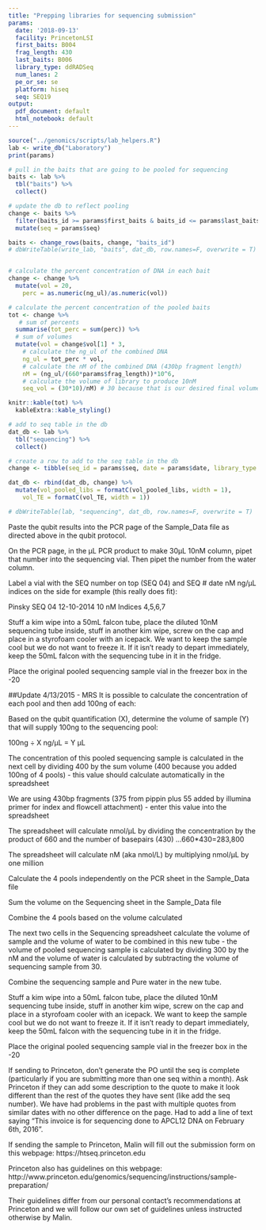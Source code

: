 ```yaml
---
title: "Prepping libraries for sequencing submission"
params:
  date: '2018-09-13'
  facility: PrincetonLSI
  first_baits: B004
  frag_length: 430
  last_baits: B006
  library_type: ddRADSeq
  num_lanes: 2
  pe_or_se: se
  platform: hiseq
  seq: SEQ19
output:
  pdf_document: default
  html_notebook: default
---
```

```r
source("../genomics/scripts/lab_helpers.R")
lab <- write_db("Laboratory")
print(params)

# pull in the baits that are going to be pooled for sequencing
baits <- lab %>% 
  tbl("baits") %>% 
  collect() 

# update the db to reflect pooling
change <- baits %>% 
  filter(baits_id >= params$first_baits & baits_id <= params$last_baits) %>% 
  mutate(seq = params$seq)

baits <- change_rows(baits, change, "baits_id")
# dbWriteTable(write_lab, "baits", dat_db, row.names=F, overwrite = T)


# calculate the percent concentration of DNA in each bait
change <- change %>% 
  mutate(vol = 20, 
    perc = as.numeric(ng_ul)/as.numeric(vol))

# calculate the percent concentration of the pooled baits
tot <- change %>% 
   # sum of percents
  summarise(tot_perc = sum(perc)) %>%
  # sum of volumes
  mutate(vol = change$vol[1] * 3,  
    # calculate the ng_ul of the combined DNA
    ng_ul = tot_perc * vol, 
    # calculate the nM of the combined DNA (430bp fragment length)
    nM = (ng_ul/(660*params$frag_length))*10^6, 
    # calculate the volume of library to produce 10nM
    seq_vol = (30*10)/nM) # 30 because that is our desired final volume to send to seq, 10 because we want to send 10nM 

knitr::kable(tot) %>% 
  kableExtra::kable_styling()

# add to seq table in the db
dat_db <- lab %>% 
  tbl("sequencing") %>% 
  collect()

# create a row to add to the seq table in the db
change <- tibble(seq_id = params$seq, date = params$date, library_type = params$library_type, facility = params$facility, platform = params$platform, num_lanes = params$num_lanes, pe_se = params$pe_or_se, vol_pooled_libs = tot$seq_vol, vol_TE = (30-tot$seq_vol), contents = paste(params$first_baits, params$last_baits, sep = "-"), read_length = NA, amphiprion_folder = NA, notes = NA)

dat_db <- rbind(dat_db, change) %>% 
  mutate(vol_pooled_libs = formatC(vol_pooled_libs, width = 1), 
    vol_TE = formatC(vol_TE, width = 1))

# dbWriteTable(lab, "sequencing", dat_db, row.names=F, overwrite = T)
```






Paste the qubit results into the PCR page of the Sample_Data file as directed above in the qubit protocol.

On the PCR page, in the µL PCR product to make 30µL 10nM column, pipet that number into the sequencing vial.
Then pipet the number from the water column.

Label a vial with the SEQ number on top (SEQ 04) and  SEQ # date nM ng/µL indices on the side for example (this really does fit):

Pinsky
SEQ 04
12-10-2014
10 nM 
Indices 4,5,6,7

Stuff a kim wipe into a 50mL falcon tube, place the diluted 10nM sequencing tube inside, stuff in another kim wipe, screw on the cap and place in a styrofoam cooler with an icepack.  We want to keep the sample cool but we do not want to freeze it.  If it isn’t ready to depart immediately, keep the 50mL falcon with the sequencing tube in it in the fridge.

Place the original pooled sequencing sample vial in the freezer box in the -20

##Update 4/13/2015 - MRS
It is possible to calculate the concentration of each pool and then add 100ng of each:

Based on the qubit quantification (X), determine the volume of sample (Y) that will supply 100ng to the sequencing pool:

100ng ÷ X ng/µL = Y µL

The concentration of this pooled sequencing sample is calculated in the next cell by dividing 400 by the sum volume (400 because you added 100ng of 4 pools) - this value should calculate automatically in the spreadsheet

We are using 430bp fragments (375 from pippin plus 55 added by illumina primer for index and flowcell attachment) - enter this value into the spreadsheet

The spreadsheet will calculate nmol/µL by dividing the concentration by the product of 660 and the number of basepairs (430) …660*430=283,800

The spreadsheet will calculate nM (aka nmol/L) by multiplying nmol/µL by one million




Calculate the 4 pools independently on the PCR sheet in the Sample_Data file

Sum the volume on the Sequencing sheet in the Sample_Data file

Combine the 4 pools based on the volume calculated 


The next two cells in the Sequencing spreadsheet calculate the volume of sample and the volume of water to be combined in this new tube  - the volume of pooled sequencing sample is calculated by dividing 300 by the nM and the volume of water is calculated by subtracting the volume of sequencing sample from 30.

Combine the sequencing sample and Pure water in the new tube.  

Stuff a kim wipe into a 50mL falcon tube, place the diluted 10nM sequencing tube inside, stuff in another kim wipe, screw on the cap and place in a styrofoam cooler with an icepack.  We want to keep the sample cool but we do not want to freeze it.  If it isn’t ready to depart immediately, keep the 50mL falcon with the sequencing tube in it in the fridge.

Place the original pooled sequencing sample vial in the freezer box in the -20

If sending to Princeton, don’t generate the PO until the seq is complete (particularly if you are submitting more than one seq within a month).  Ask Princeton if they can add some description to the quote to make it look different than the rest of the quotes they have sent (like add the seq number).  We have had problems in the past with multiple quotes from similar dates with no other difference on the page.  Had to add a line of text saying “This invoice is for sequencing done to APCL12 DNA on February 6th, 2016”.

If sending the sample to Princeton, Malin will fill out the submission form on this webpage:
https://htseq.princeton.edu

Princeton also has guidelines on this webpage:
http://www.princeton.edu/genomics/sequencing/instructions/sample-preparation/

Their guidelines differ from our personal contact’s recommendations at Princeton and we will follow our own set of guidelines unless instructed otherwise by Malin.









